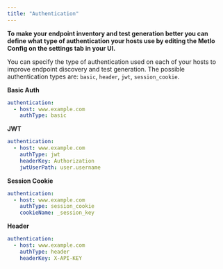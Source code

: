```yaml
---
title: "Authentication"
---
```


**To make your endpoint inventory and test generation better you can define what
type of authentication your hosts use by editing the Metlo Config on the
settings tab in your UI.**

You can specify the type of authentication used on each of your hosts to improve
endpoint discovery and test generation. The possible authentication types are:
`basic`, `header`, `jwt`, `session_cookie`.

**Basic Auth**

```yaml YAML
authentication:
  - host: www.example.com
    authType: basic
```

**JWT**

```yaml YAML
authentication:
  - host: www.example.com
    authType: jwt
    headerKey: Authorization
    jwtUserPath: user.username
```

**Session Cookie**

```yaml YAML
authentication:
  - host: www.example.com
    authType: session_cookie
    cookieName: _session_key
```

**Header**

```yaml YAML
authentication:
  - host: www.example.com
    authType: header
    headerKey: X-API-KEY
```
